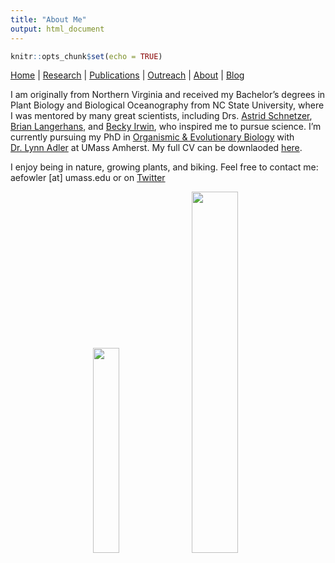 ```yaml
---
title: "About Me"
output: html_document
---
```


```r
knitr::opts_chunk$set(echo = TRUE)
```

[Home](index.html)  |  [Research](research.html)  |  [Publications](pubs.html)  |  [Outreach](outreach.html)  |  [About](about.html) | [Blog](blog.html)

I am originally from Northern Virginia and received my Bachelor's degrees in Plant Biology and Biological Oceanography from NC State University, where I was mentored by many great scientists, including Drs. [Astrid Schnetzer](https://sites.google.com/a/ncsu.edu/schnetzerlab/home), [Brian Langerhans](http://gambusia.zo.ncsu.edu/index.html), and [Becky Irwin](https://irwinlab.weebly.com/), who inspired me to pursue science. I'm currently pursuing my PhD in [Organismic & Evolutionary Biology](https://gpls.cns.umass.edu/oeb) with [Dr. Lynn Adler](https://blogs.umass.edu/lynnadler/) at UMass Amherst. My full CV can be downlaoded [here](). 

I enjoy being in nature, growing plants, and biking. Feel free to contact me: aefowler [at] umass.edu or on [Twitter](https://twitter.com/alfowlfa) 
<br/>

<center> <img src="images/IMG_5006.JPG" width="29%"> <img src="images/jake.gif" width="38.5%"> </center> 


